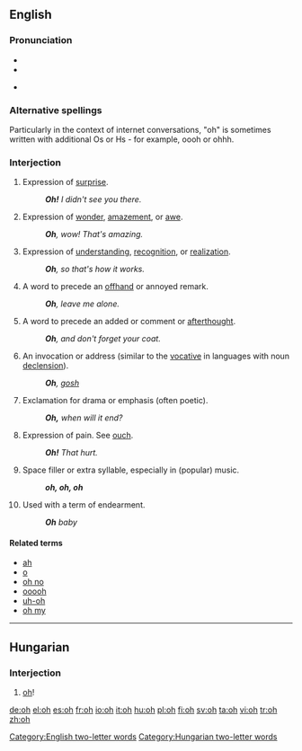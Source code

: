 ==English==

===Pronunciation===
*{{IPA|əʊ}}
*{{audio|en-us-oh-surprise.ogg|Audio (US) (surprise)}}
*{{audio|en-us-oh-realization.ogg|Audio (US) (realization)}}
*:{{rhymes|əʊ}}

===Alternative spellings===
Particularly in the context of internet conversations, "oh" is sometimes written with additional Os or Hs - for example, oooh or ohhh.

===Interjection===
{{en-intj}}

# Expression of [[surprise]].
#: '''''Oh!'''  I didn't see you there.''
# Expression of [[wonder]], [[amazement]], or [[awe]].
#: '''''Oh''', wow! That's amazing.''
# Expression of [[understanding]], [[recognition]], or [[realization]].
#: '''''Oh''', so that's how it works.''
# A word to precede an [[offhand]] or annoyed remark.
#: '''''Oh''', leave me alone.''
# A word to precede an added or comment or [[afterthought]].
#: '''''Oh''', and don't forget your coat.''
# An invocation or address (similar to the [[vocative]] in languages with noun [[declension]]).
#: '''''Oh''', [[gosh]]''
# Exclamation for drama or emphasis (often poetic).
#: '''''Oh,''' when will it end?''
# Expression of pain.  See [[ouch]].
#: '''''Oh!''' That hurt.''
# Space filler or extra syllable, especially in (popular) music.
#: '''''oh, oh, oh'''''
# Used with a term of endearment.
#: '''''Oh''' baby''

====Related terms====
*[[ah]]
*[[o]]
*[[oh no]]
*[[ooooh]]
*[[uh-oh]]
*[[oh my]]

[[Category:English two-letter words]]

----
==Hungarian==

===Interjection===
{{infl|hu|interjection}}

# [[oh#English|oh]]!

[[Category:Hungarian two-letter words]]

[[de:oh]]
[[el:oh]]
[[es:oh]]
[[fr:oh]]
[[io:oh]]
[[it:oh]]
[[hu:oh]]
[[pl:oh]]
[[fi:oh]]
[[sv:oh]]
[[ta:oh]]
[[vi:oh]]
[[tr:oh]]
[[zh:oh]]